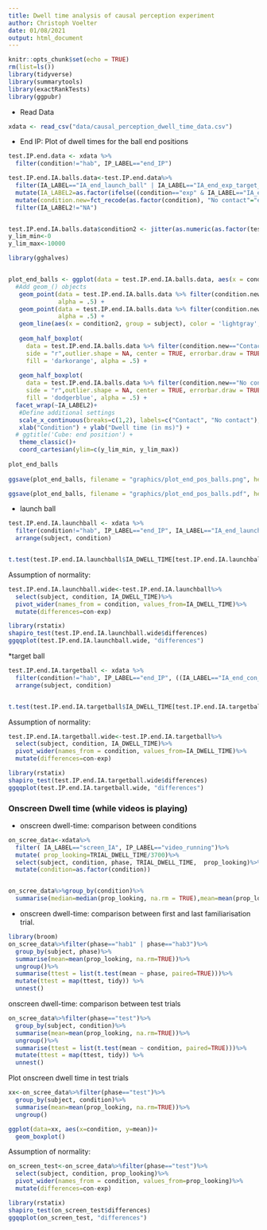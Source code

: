 ```yaml
---
title: Dwell time analysis of causal perception experiment
author: Christoph Voelter
date: 01/08/2021
output: html_document
---
```


```r
knitr::opts_chunk$set(echo = TRUE)
rm(list=ls())
library(tidyverse)
library(summarytools)
library(exactRankTests)
library(ggpubr)

```

* Read Data
```r
xdata <- read_csv("data/causal_perception_dwell_time_data.csv")
```


* End IP: Plot of dwell times for the ball end positions
```r

test.IP.end.data <- xdata %>%
  filter(condition!="hab", IP_LABEL=="end_IP")

test.IP.end.IA.balls.data<-test.IP.end.data%>%
  filter(IA_LABEL=="IA_end_launch_ball" | IA_LABEL=="IA_end_exp_target_ball" | IA_LABEL=="IA_end_con_target_ball")%>%
  mutate(IA_LABEL2=as.factor(ifelse((condition=="exp" & IA_LABEL=="IA_end_exp_target_ball"), "Target ball", ifelse((condition=="con" & IA_LABEL=="IA_end_con_target_ball"), "Target ball", ifelse((IA_LABEL=="IA_end_launch_ball"), "Launching ball", "NA")))))%>%
  mutate(condition.new=fct_recode(as.factor(condition), "No contact"="exp", "Contact"="con"))%>%
  filter(IA_LABEL2!="NA")


test.IP.end.IA.balls.data$condition2 <- jitter(as.numeric(as.factor(test.IP.end.IA.balls.data$condition), amount = .0001))
y_lim_min<-0
y_lim_max<-10000

library(gghalves)


plot_end_balls <- ggplot(data = test.IP.end.IA.balls.data, aes(x = condition.new, y= IA_DWELL_TIME)) +
  #Add geom_() objects
   geom_point(data = test.IP.end.IA.balls.data %>% filter(condition.new =="Contact"), aes(x = condition2), color = 'darkorange', size = 1.5, 
              alpha = .5) +
   geom_point(data = test.IP.end.IA.balls.data %>% filter(condition.new =="No contact"), aes(x = condition2), color = 'dodgerblue', size = 1.5, 
              alpha = .5) +
   geom_line(aes(x = condition2, group = subject), color = 'lightgray', alpha = .5) +
  
   geom_half_boxplot(
     data = test.IP.end.IA.balls.data %>% filter(condition.new=="Contact"), aes(x=condition2, y = IA_DWELL_TIME), position = position_nudge(x = -.4), 
     side = "r",outlier.shape = NA, center = TRUE, errorbar.draw = TRUE, width = .1, 
     fill = 'darkorange', alpha = .5) +
   
   geom_half_boxplot(
     data = test.IP.end.IA.balls.data %>% filter(condition.new=="No contact"), aes(x=condition2, y = IA_DWELL_TIME), position = position_nudge(x = .25), 
     side = "r",outlier.shape = NA, center = TRUE, errorbar.draw = TRUE, width = .1, 
     fill = 'dodgerblue', alpha = .5) +
  facet_wrap(~IA_LABEL2)+
   #Define additional settings
   scale_x_continuous(breaks=c(1,2), labels=c("Contact", "No contact"), limits=c(0.4, 2.5)) +
   xlab("Condition") + ylab("Dwell time (in ms)") +
  # ggtitle('Cube: end position') +
   theme_classic()+
   coord_cartesian(ylim=c(y_lim_min, y_lim_max))
  
plot_end_balls 
 
ggsave(plot_end_balls, filename = "graphics/plot_end_pos_balls.png", height=6, width=7, scale=0.55)

ggsave(plot_end_balls, filename = "graphics/plot_end_pos_balls.pdf", height=6, width=7, scale=0.55)
```



* launch ball 
```r
test.IP.end.IA.launchball <- xdata %>%
  filter(condition!="hab", IP_LABEL=="end_IP", IA_LABEL=="IA_end_launch_ball")%>%
  arrange(subject, condition)


t.test(test.IP.end.IA.launchball$IA_DWELL_TIME[test.IP.end.IA.launchball$condition=="exp"], test.IP.end.IA.launchball$IA_DWELL_TIME[test.IP.end.IA.launchball$condition=="con"], paired=TRUE)

```
Assumption of normality:
```r
test.IP.end.IA.launchball.wide<-test.IP.end.IA.launchball%>%
  select(subject, condition, IA_DWELL_TIME)%>%
  pivot_wider(names_from = condition, values_from=IA_DWELL_TIME)%>%
  mutate(differences=con-exp)

library(rstatix)
shapiro_test(test.IP.end.IA.launchball.wide$differences) 
ggqqplot(test.IP.end.IA.launchball.wide, "differences")

```

*target ball
```r
test.IP.end.IA.targetball <- xdata %>%
  filter(condition!="hab", IP_LABEL=="end_IP", ((IA_LABEL=="IA_end_con_target_ball" & condition=="con")| (IA_LABEL=="IA_end_exp_target_ball"& condition=="exp")))%>%
  arrange(subject, condition)


t.test(test.IP.end.IA.targetball$IA_DWELL_TIME[test.IP.end.IA.targetball$condition=="exp"], test.IP.end.IA.targetball$IA_DWELL_TIME[test.IP.end.IA.targetball$condition=="con"], paired=TRUE)
```

Assumption of normality:
```r
test.IP.end.IA.targetball.wide<-test.IP.end.IA.targetball%>%
  select(subject, condition, IA_DWELL_TIME)%>%
  pivot_wider(names_from = condition, values_from=IA_DWELL_TIME)%>%
  mutate(differences=con-exp)

library(rstatix)
shapiro_test(test.IP.end.IA.targetball.wide$differences) 
ggqqplot(test.IP.end.IA.targetball.wide, "differences")

```


### Onscreen Dwell time (while videos is playing)
* onscreen dwell-time: comparison between conditions
```r
on_scree_data<-xdata%>%
  filter( IA_LABEL=="screen_IA", IP_LABEL=="video_running")%>%
  mutate( prop_looking=TRIAL_DWELL_TIME/3700)%>%
  select(subject, condition, phase, TRIAL_DWELL_TIME,  prop_looking)%>%
  mutate(condition=as.factor(condition))


on_scree_data%>%group_by(condition)%>%
  summarise(median=median(prop_looking, na.rm = TRUE),mean=mean(prop_looking, na.rm = TRUE), se=sd(prop_looking, na.rm = TRUE)/sqrt(length(prop_looking)), min=min(prop_looking, na.rm = TRUE), max=max(prop_looking, na.rm = TRUE))

```

* onscreen dwell-time: comparison between first and last familiarisation trial.
```r
library(broom)
on_scree_data%>%filter(phase=="hab1" | phase=="hab3")%>%
  group_by(subject, phase)%>%
  summarise(mean=mean(prop_looking, na.rm=TRUE))%>%
  ungroup()%>%
  summarise(ttest = list(t.test(mean ~ phase, paired=TRUE)))%>%
  mutate(ttest = map(ttest, tidy)) %>%
  unnest()
```


onscreen dwell-time: comparison between test trials
```r
on_scree_data%>%filter(phase=="test")%>%
  group_by(subject, condition)%>%
  summarise(mean=mean(prop_looking, na.rm=TRUE))%>%
  ungroup()%>%
  summarise(ttest = list(t.test(mean ~ condition, paired=TRUE)))%>%
  mutate(ttest = map(ttest, tidy)) %>%
  unnest()
```

Plot onscreen dwell time in test trials
```r
xx<-on_scree_data%>%filter(phase=="test")%>%
  group_by(subject, condition)%>%
  summarise(mean=mean(prop_looking, na.rm=TRUE))%>%
  ungroup()

ggplot(data=xx, aes(x=condition, y=mean))+
  geom_boxplot()
```

Assumption of normality:
```r
on_screen_test<-on_scree_data%>%filter(phase=="test")%>%
  select(subject, condition, prop_looking)%>%
  pivot_wider(names_from = condition, values_from=prop_looking)%>%
  mutate(differences=con-exp)

library(rstatix)
shapiro_test(on_screen_test$differences) 
ggqqplot(on_screen_test, "differences")

```